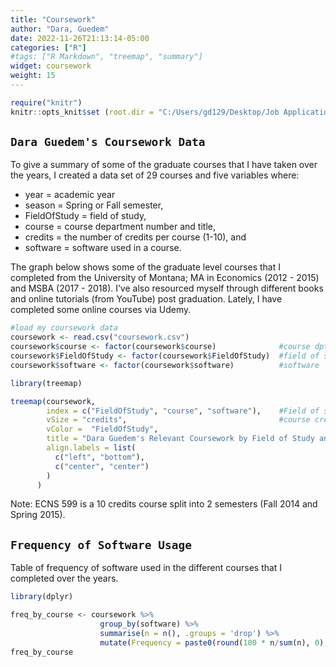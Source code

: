 ```yaml
---
title: "Coursework"
author: "Dara, Guedem"
date: 2022-11-26T21:13:14-05:00
categories: ["R"]
#tags: ["R Markdown", "treemap", "summary"]
widget: coursework
weight: 15
---
```


```r
require("knitr")
knitr::opts_knit$set (root.dir = "C:/Users/gd129/Desktop/Job Applications/My Data Analytic Portfolio/Website 2/Course work")
```

## `Dara Guedem's Coursework Data`

To give a summary of some of the graduate courses that I have taken over the years, I created a data set of 29 courses and five variables where: 

  - year = academic year
  - season = Spring or Fall semester, 
  - FieldOfStudy = field of study, 
  - course = course department number and title, 
  - credits = the number of credits per course (1-10), and 
  - software = software used in a course. 
  
The graph below shows some of the graduate level courses that I completed from the University of Montana; MA in Economics (2012 - 2015) and MSBA (2017 - 2018). I've also resourced myself through different books and online tutorials (from YouTube) post graduation. Lately, I have completed some online courses via Udemy.



```r
#load my coursework data
coursework <- read.csv("coursework.csv")
coursework$course <- factor(coursework$course)              #course dpt & title
coursework$FieldOfStudy <- factor(coursework$FieldOfStudy)  #field of study
coursework$software <- factor(coursework$software)          #software

library(treemap)

treemap(coursework,
        index = c("FieldOfStudy", "course", "software"),    #Field of study, course, and software.
        vSize = "credits",                                  #course credits
        vColor =  "FieldOfStudy",
        title = "Dara Guedem's Relevant Coursework by Field of Study and Software Usage",
        align.labels = list(
          c("left", "bottom"), 
          c("center", "center")
        )
      )
```

Note: ECNS 599 is a 10 credits course split into 2 semesters (Fall 2014 and Spring 2015). 

## `Frequency of Software Usage`
Table of frequency of software used in the different courses that I completed over the years. 

```r
library(dplyr)

freq_by_course <- coursework %>%
                    group_by(software) %>%
                    summarise(n = n(), .groups = 'drop') %>%
                    mutate(Frequency = paste0(round(100 * n/sum(n), 0), '%'))
freq_by_course
```

